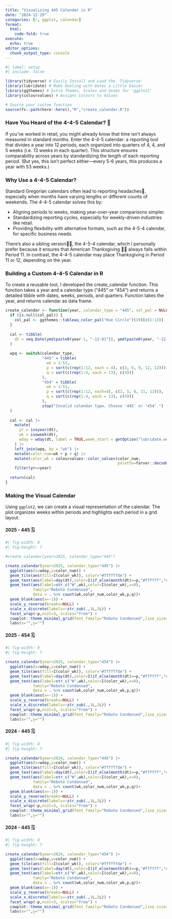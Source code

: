 ```yaml
---
title: "Visualizing 445 Calendar in R"
date: "2024-12-29"
categories: [r, ggplot, calendar]
format:
  html:
    code-fold: true
execute:
  echo: true
editor_options: 
  chunk_output_type: console
---
```


```r
#| label: setup
#| include: false

library(tidyverse) # Easily Install and Load the 'Tidyverse'
library(lubridate) # Make Dealing with Dates a Little Easier
library(ggthemes) # Extra Themes, Scales and Geoms for 'ggplot2'
library(colourvalues) # Assigns Colours to Values

# Source your custom function
source(fs::path(here::here(),"R","create_calendar.R"))


```

### Have You Heard of the 4-4-5 Calendar? 📆

If you’ve worked in retail, you might already know that time isn’t always measured in standard months. Enter the 4-4-5 calendar: a reporting tool that divides a year into 12 periods, each organized into quarters of 4, 4, and 5 weeks (i.e. 13 weeks in each quarter). This structure ensures comparability across years by standardizing the length of each reporting period. (But yes, this isn’t perfect either—every 5-6 years, this produces a year with 53 weeks.)

### Why Use a 4-4-5 Calendar?

Standard Gregorian calendars often lead to reporting headaches🤕, especially when months have varying lengths or different counts of weekends. The 4-4-5 calendar solves this by:

-   Aligning periods to weeks, making year-over-year comparisons simpler.
-   Standardizing reporting cycles, especially for weekly-driven industries like retail.
-   Providing flexibility with alternative formats, such as the 4-5-4 calendar, for specific business needs.

There's also a sibling version👧🏻, the 4-5-4 calendar, which I personally prefer because it ensures that American Thanksgiving 🦃🎁 always falls within Period 11. In contrast, the 4-4-5 calendar may place Thanksgiving in Period 11 or 12, depending on the year.

### Building a Custom 4-4-5 Calendar in R

To create a reusable tool, I developed the create_calendar function. This function takes a year and a calendar type ("445" or "454") and returns a detailed tibble with dates, weeks, periods, and quarters. Function takes the year, and returns calendar as data frame.

``` R
create_calendar <- function(year, calendar_type = "445", col_pal = NULL, ...) {
  if (is.null(col_pal)) {
    col_pal <- ggthemes::tableau_color_pal("Hue Circle")(19)[c(1:13)]
  }
  
  cal <- tibble(
    dt = seq.Date(ymd(paste0(year-1, "-12-01")), ymd(paste0(year, "-12-31")), by = "day")
  )
  
  wpq <- switch(calendar_type,
                "445" = tibble(
                  wk = 1:53,
                  p = sort(c(rep(1:12, each = 4), c(3, 6, 9, 12, 12))),
                  q = sort(c(rep(1:4, each = 13), c(4)))
                ),
                "454" = tibble(
                  wk = 1:53,
                  p = sort(c(rep(1:12, each=4), c(2, 5, 8, 11, 12))),
                  q = sort(c(rep(1:4, each = 13), c(4)))
                ),
                stop("Invalid calendar type. Choose '445' or '454'.")
  )
  
  cal <- cal |>
    mutate(
      yr = isoyear(dt),
      wk = isoweek(dt),
      wday = wday(dt, label = TRUE,week_start = getOption("lubridate.week.start", 1))
    ) |>
    left_join(wpq, by = "wk") |>
    mutate(color_num=wk + p + q) |>
    mutate(color_wk = colourvalues::color_values(color_num, 
                                                 palette=farver::decode_colour(col_pal))) |>
    filter(yr==year)
  
  return(cal)
}
```

### Making the Visual Calendar

Using `ggplot2`, we can create a visual representation of the calendar. The plot organizes weeks within periods and highlights each period in a grid layout. 

::: panel-tabset
#### 2025 - 445 🗓️

```r
#| fig-width: 8
#| fig-height: 7

#create_calendar(year=2025, calendar_type="445")

create_calendar(year=2025, calendar_type="445") |>
  ggplot(aes(x=wday,y=color_num)) +
  geom_tile(aes(fill=I(color_wk)), color="#ffffffde") +
  geom_text(aes(label=day(dt),color=I(if_else(month(dt)==p,"#ffffff","#e3e3e3"))),  family="Roboto Condensed") +
  geom_text(aes(label=str_c("W",wk),color=I(color_wk),x=0),
            family="Roboto Condensed", 
            data = . %>% count(wk,color_num,color_wk,p,q))+
  geom_blank(aes(x=-1)) +
  scale_y_reverse(breaks=NULL) +
  scale_x_discrete(labels=~str_sub(.,1L,2L)) +
  facet_wrap(~p,ncol=3, scales="free") +
  cowplot::theme_minimal_grid(font_family="Roboto Condensed",line_size=0) +
  labs(x="",y="") 


```

#### 2025 - 454 🗓️

```r
#| fig-width: 8
#| fig-height: 7

create_calendar(year=2025, calendar_type="454") |>
  ggplot(aes(x=wday,y=color_num)) +
  geom_tile(aes(fill=I(color_wk)), color="#ffffffde") +
  geom_text(aes(label=day(dt),color=I(if_else(month(dt)==p,"#ffffff","#e3e3e3"))),  family="Roboto Condensed") +
  geom_text(aes(label=str_c("W",wk),color=I(color_wk),x=0),
            family="Roboto Condensed", 
            data = . %>% count(wk,color_num,color_wk,p,q))+
  geom_blank(aes(x=-1)) +
  scale_y_reverse(breaks=NULL) +
  scale_x_discrete(labels=~str_sub(.,1L,2L)) +
  facet_wrap(~p,ncol=3, scales="free") +
  cowplot::theme_minimal_grid(font_family="Roboto Condensed",line_size=0) +
  labs(x="",y="")

```

#### 2024 - 445 🗓️

```r
#| fig-width: 8
#| fig-height: 7

create_calendar(year=2024, calendar_type="445") |>
  ggplot(aes(x=wday,y=color_num)) +
  geom_tile(aes(fill=I(color_wk)), color="#ffffffde") +
  geom_text(aes(label=day(dt),color=I(if_else(month(dt)==p,"#ffffff","#e3e3e3"))),  family="Roboto Condensed") +
  geom_text(aes(label=str_c("W",wk),color=I(color_wk),x=0),
            family="Roboto Condensed", 
            data = . %>% count(wk,color_num,color_wk,p,q))+
  geom_blank(aes(x=-1)) +
  scale_y_reverse(breaks=NULL) +
  scale_x_discrete(labels=~str_sub(.,1L,2L)) +
  facet_wrap(~p,ncol=3, scales="free") +
  cowplot::theme_minimal_grid(font_family="Roboto Condensed",line_size=0) +
  labs(x="",y="")


```

#### 2024 - 445 🗓️

```r
#| fig-width: 8
#| fig-height: 7

create_calendar(year=2024, calendar_type="454") |>
  ggplot(aes(x=wday,y=color_num)) +
  geom_tile(aes(fill=I(color_wk)), color="#ffffffde") +
  geom_text(aes(label=day(dt),color=I(if_else(month(dt)==p,"#ffffff","#e3e3e3"))),  family="Roboto Condensed") +
  geom_text(aes(label=str_c("W",wk),color=I(color_wk),x=0),
            family="Roboto Condensed", 
            data = . %>% count(wk,color_num,color_wk,p,q))+
  geom_blank(aes(x=-1)) +
  scale_y_reverse(breaks=NULL) +
  scale_x_discrete(labels=~str_sub(.,1L,2L)) +
  facet_wrap(~p,ncol=3, scales="free") +
  cowplot::theme_minimal_grid(font_family="Roboto Condensed",line_size=0) +
  labs(x="",y="")
```
:::
